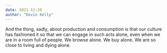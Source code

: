 ```yaml
---
date: 2021-11-26
author: "Devin Kelly"
---
```


And the thing, sadly, about production and consumption is that our culture has fashioned it so that we can engage in such acts alone, even when we are in a room full of people. We browse alone. We buy alone. We are so close to living and dying alone.
